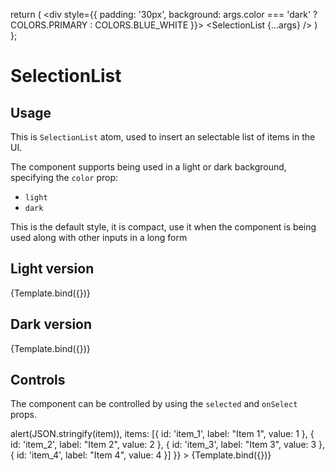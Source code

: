 <!-- Input.stories.mdx -->



<Meta title="Atoms/SelectionList" component={SelectionList} />

  return (
    <div style={{
      padding: '30px',
      background: args.color === 'dark' ? COLORS.PRIMARY : COLORS.BLUE_WHITE
    }}>
      <SelectionList {...args} />
    </div>
  )
};

# SelectionList

##  Usage

This is `SelectionList` atom, used to insert an selectable list of items in the UI.

The component supports being used in a light or dark background, specifying the `color` prop:

- `light`
- `dark`

This is the default style, it is compact, use it when the component is being used along with other inputs in a long form

## Light version

<Canvas withSource="open">
  <Story
    name="light"
    args={{
      color: 'light',
      items: [{
        id: 'item_1',
        label: "Item 1",
        value: 1
      }, {
        id: 'item_2',
        label: "Item 2",
        value: 2
      }, {
        id: 'item_3',
        label: "Item 3",
        value: 3
      }, {
        id: 'item_4',
        label: "Item 4",
        value: 4
      }]
    }}
  >
    {Template.bind({})}
  </Story>
</Canvas>

## Dark version

<Canvas withSource="open">
  <Story
    name="dark"
    args={{
      color: 'dark',
      items: [{
        id: "item_1",
        label: "Item 1",
        value: 1
      }, {
        id: "item_2",
        label: "Item 2",
        value: 2
      }, {
        id: "item_3",
        label: "Item 3",
        value: 3
      }, {
        id: "item_4",
        label: "Item 4",
        value: 4
      }]
    }}
  >
    {Template.bind({})}
  </Story>
</Canvas>

## Controls

The component can be controlled by using the `selected` and `onSelect` props.

<Canvas withSource="open">
  <Story
    name="controlled"
    args={{
      selected: 'item_1',
      onSelect: (item) => alert(JSON.stringify(item)),
      items: [{
        id: 'item_1',
        label: "Item 1",
        value: 1
      }, {
        id: 'item_2',
        label: "Item 2",
        value: 2
      }, {
        id: 'item_3',
        label: "Item 3",
        value: 3
      }, {
        id: 'item_4',
        label: "Item 4",
        value: 4
      }]
    }}
  >
    {Template.bind({})}
  </Story>
</Canvas>
